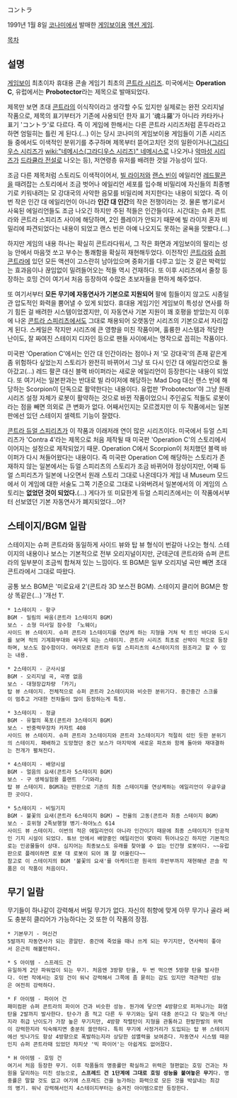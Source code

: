 コントラ

1991년 1월 8일 [[코나미]]에서 발매한 [[게임보이]]용 [[액션 게임]].

[[목차]]

== 설명 ==
[[게임보이]] 최초이자 휴대용 콘솔 게임기 최초의 [[콘트라 시리즈]]. 미국에서는 '''Operation C''', 유럽에서는 '''Probotector'''라는 제목으로 발매되었다.

제목만 보면 초대 [[콘트라]]의 이식작이라고 생각할 수도 있지만 실제로는 완전 오리지널 작품으로, 제목의 표기부터가 기존에 사용되던 한자 표기 '魂斗羅'가 아니라 카타카나 표기 'コントラ'로 다르다. 즉 이 게임에 한해서는 다른 콘트라 시리즈처럼 혼두라라고 하면 엄밀히는 틀린 게 된다.(…) 이는 당시 코나미의 게임보이용 게임들이 기존 시리즈들 중에서도 이색적인 분위기를 추구하며 제목부터 뜯어고치던 것의 일환이거나([[그라디우스 시리즈]]가 [[wiki:"네메시스(그라디우스 시리즈)" 네메시스]]로 나오거나 [[악마성 시리즈]]가 [[드라큘라 전설]]로 나오는 등), 저연령층 유저를 배려한 것일 가능성이 있다.

조금 다른 제목처럼 스토리도 이색적이어서, [[빌 라이저]]와 [[랜스 빈]]이 에일리언 [[레드팔콘]]을 때려잡는 스토리에서 조금 벗어나 에일리언 세포를 입수해 비밀리에 자신들의 최종병기로 키워내려는 모 강대국의 사악한 음모를 비밀리에 저지한다는 내용이 되었다. 즉 이번 작은 인간 대 에일리언이 아니라 '''인간 대 인간'''의 작은 전쟁이라는 것. 물론 병기로서 사육된 에일리언들도 조금 나오긴 하지만 주된 적들은 인간들이다. 시간대는 슈퍼 콘트라와 콘트라 스피리츠 사이에 해당하며, 2인 플레이가 안되기 때문에 빌 라이저 혼자 비밀리에 파견되었다는 내용이 되었고 랜스 빈은 아예 나오지도 못하는 굴욕을 맛봤다.(…)

하지만 게임의 내용 하나는 확실히 콘트라다워서, 그 작은 화면과 게임보이의 딸리는 성능 안에서 마음껏 쏘고 부수는 통쾌함을 확실히 재현해두었다. 이전작인 [[콘트라]]와 [[슈퍼 콘트라]]에 있던 모든 액션이 고스란히 남아있으며 중화기를 다루고 있는 것 같은 박력있는 효과음이나 끊임없이 밀려들어오는 적들 역시 건재하다. 또 이후 시리즈에서 줄창 등장하는 호밍 건이 여기서 처음 등장하여 수많은 초보자들을 편하게 해주었다.

또 여기서부터 '''모든 무기에 자동연사가 기본으로 지원되어''' 팔에 힘들이지 않고도 시종일관 압도적인 화력을 뿜어낼 수 있게 되었다. 휴대용 게임기인 게임보이 특성상 연사를 하기 힘든 걸 배려한 시스템이었겠지만, 이 자동연사 기본 지원이 꽤 호평을 받았는지 이후에 나온 [[콘트라 스피리츠]]에서도 그대로 채용되어 오랫동안 시리즈의 기본으로서 자리잡게 된다. 스케일은 작지만 시리즈에 큰 영향을 미친 작품이며, 훌륭한 시스템과 적당한 난이도, 잘 짜여진 스테이지 디자인 등으로 팬들 사이에서는 명작으로 꼽히는 작품이다.

미국판 'Operation C'에서는 인간 대 인간이라는 점이나 저 '모 강대국'의 존재 같은게 좀 위험하다 싶었는지 스토리가 완전히 바뀌어서 그냥 또 다시 인간 대 에일리언으로 돌아갔고(…) 레드 팔콘 대신 블랙 바이퍼라는 새로운 에일리언이 등장한다는 내용이 되었다. 또 여기서는 일본판과는 반대로 빌 라이저에 해당하는 Mad Dog 대신 랜스 빈에 해당하는 Scorpion이 단독으로 활약한다는 내용이다. 유럽판 'Probotector'야 그냥 원래 시리즈 설정 자체가 로봇이 활약하는 것으로 바뀐 작품이었으니 주인공도 적들도 로봇이라는 점을 빼면 의외로 큰 변화가 없다. 어째서인지는 모르겠지만 이 두 작품에서는 일본판에선 있던 스테이지 셀렉트 기능이 잘렸다.

[[콘트라 듀얼 스피리츠]]가 이 작품과 이래저래 연이 많은 시리즈이다. 미국에서 듀얼 스피리츠가 'Contra 4'라는 제목으로 처음 제작될 때 미국판 'Operation C'의 스토리에서 이어지는 설정으로 제작되었기 때문. Operation C에서 Scorpion이 처치했던 블랙 바이퍼가 다시 쳐들어왔다는 내용이다. 즉 미국판 Operation C에 해당하는 스토리가 존재하지 않는 일본에서는 듀얼 스피리츠의 스토리가 조금 바뀌어야 정상이지만, 어째 듀얼 스피리츠가 일본에 나오면서 원래 스토리 그대로 나온데다가 게임 내 Museum 모드에서 이 게임에 대한 서술도 그쪽 기준으로 그대로 나와버려서 일본에서의 이 게임의 스토리는 '''없었던 것이 되었다.'''(…) 게다가 또 미묘한게 듀얼 스피리츠에서는 이 작품에서부터 선보였던 기본 자동연사가 폐지되었다...어?

== 스테이지/BGM 일람 ==
스테이지는 슈퍼 콘트라와 동일하게 사이드 뷰와 탑 뷰 형식이 번갈아 나오는 형식. 스테이지의 내용이나 보스는 기본적으로 전부 오리지널이지만, 군데군데 콘트라와 슈퍼 콘트라의 일부분이 조금씩 합쳐져 있는 느낌이다. 또 BGM은 일부 오리지널 곡만 빼면 초대 콘트라에서 그대로 따왔다.

공통 보스 BGM은 '미로요새 2'(콘트라 3D 보스전 BGM). 스테이지 클리어 BGM은 항상 똑같은(…) '개선 1'.

 * 1스테이지 - 항구
 BGM - 밀림의 싸움(콘트라 1스테이지 BGM)
 보스 - 소형 미사일 잠수함 「노웨이」
 사이드 뷰 스테이지. 슈퍼 콘트라 1스테이지를 연상케 하는 지형을 거쳐 탁 트인 바다와 도시를 보며 적의 기계화부대와 싸우게 되는 스테이지. 콘트라 시리즈 최초로 선박이 적으로 등장하며, 보스도 잠수함이다. 여러모로 콘트라 듀얼 스피리츠의 4스테이지의 원조라고 할 수 있는 내용.

 * 2스테이지 - 군사시설
 BGM - 오리지널 곡, 곡명 없음
 보스 - 대형장갑차량 「카기」
 탑 뷰 스테이지. 전체적으로 슈퍼 콘트라 2스테이지와 비슷한 분위기다. 중간중간 스크롤이 멈추고 거대한 전차들이 많이 등장하는게 특징.

 * 3스테이지 - 정글
 BGM - 유혈의 폭포(콘트라 3스테이지 BGM)
 보스 - 반중력무장차 카자트 408
 사이드 뷰 스테이지. 슈퍼 콘트라 3스테이지와 콘트라 3스테이지가 적절히 섞인 듯한 분위기의 스테이지. 패배하고 도망쳤던 중간 보스가 마지막에 새로운 파츠와 함께 돌아와 재대결하는 전개가 펼쳐진다.

 * 4스테이지 - 배양시설
 BGM - 얼음의 요새(콘트라 5스테이지 BGM)
 보스 - 구 생체실험용 플랜트 「기와라」
 탑 뷰 스테이지. BGM과는 딴판으로 기존의 최종 스테이지를 연상케하는 에일리언이 우글우글한 곳이다.

 * 5스테이지 - 비밀기지
 BGM - 불꽃의 요새(콘트라 6스테이지 BGM) → 전율의 고동(콘트라 최종 스테이지 BGM)
 보스 - 호위형 2족보행형 병기·하야노스 614
 사이드 뷰 스테이지. 이번의 적은 에일리언이 아니라 인간이기 때문에 최종 스테이지가 인공적인 기지 시설이 되었다. 튜브 안에서 배양중인 에일리언이 몇마리 튀어나오긴 하지만 기본적으로는 인공물들이 상대. 심지어는 최종보스도 유래를 찾아볼 수 없는 인간형 로봇이다. ~~유럽판으로 플레이하면 로봇 대 로봇이 되어 꽤 잘 어울린다~~
 참고로 이 스테이지의 BGM '불꽃의 요새'를 아케이드판 원곡의 후반부까지 재현해낸 콘솔 작품은 이 작품이 처음이다.

== 무기 일람 ==
무기들이 하나같이 강력해서 버릴 무기가 없다. 자신의 취향에 맞게 아무 무기나 골라 써도 충분히 클리어가 가능하다는 것 또한 이 작품의 장점.

 * 기본무기 - 머신건
 5발까지 자동연사가 되는 콩알탄. 중간에 죽었을 때나 쓰게 되는 무기지만, 연사력이 좋아서 은근히 해볼만하다.

 * S 아이템 - 스프레드 건
 유일하게 2단 파워업이 되는 무기. 처음엔 3방향 탄을, 두 번 먹으면 5방향 탄을 발사한다. 이번 작에서는 호밍 건이 워낙 강력해서 그쪽에 좀 묻히는 감도 있지만 객관적인 성능은 여전히 강력하다.

 * F 아이템 - 파이어 건
 패미컴판 슈퍼 콘트라의 파이어 건과 비슷한 성능. 뭔가에 닿으면 4방향으로 퍼져나가는 화염탄을 2발까지 발사한다. 탄수가 좀 적고 다른 두 무기와는 달리 대충 쏜다고 다 맞는게 아닌지라 취급 난이도가 가장 높은 무기지만, 4방향 작렬탄이 지형을 관통하고 한발한발의 위력이 강력한지라 익숙해지면 충분히 쓸만하다. 특히 무기에 사정거리가 도입되는 탑 뷰 스테이지에선 빗나가도 항상 4방향으로 폭발하는지라 상당한 섬멸력을 보여준다. 자동연사 시스템 때문인지 슈퍼 콘트라때 있었던 챠지샷 '빅 파이어'는 아쉽게도 없어졌다.

 * H 아이템 - 호밍 건
 여기서 처음 등장한 무기. 이후 작품들의 명중률만 확실하고 위력은 형편없는 호밍 건과는 차원을 달리하는 미친 성능으로, '''스프레드 건 1단계에 그대로 호밍 성능을 붙여놓은 무기'''다. 명중률은 말할 것도 없고 여기에 스프레드 건을 능가하는 화력으로 모든 것을 박살내는 최강의 병기. 워낙 강력해서인지 4스테이지부터는 숨겨진 아이템으로만 등장한다.
